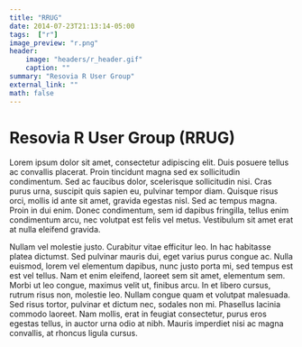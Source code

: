 ```yaml
---
title: "RRUG"
date: 2014-07-23T21:13:14-05:00
tags:  ["r"]
image_preview: "r.png"
header: 
    image: "headers/r_header.gif"
    caption: ""
summary: "Resovia R User Group"
external_link: ""
math: false
---
```


# Resovia R User Group (RRUG)

Lorem ipsum dolor sit amet, consectetur adipiscing elit. Duis posuere tellus ac convallis placerat. Proin tincidunt magna sed ex sollicitudin condimentum. Sed ac faucibus dolor, scelerisque sollicitudin nisi. Cras purus urna, suscipit quis sapien eu, pulvinar tempor diam. Quisque risus orci, mollis id ante sit amet, gravida egestas nisl. Sed ac tempus magna. Proin in dui enim. Donec condimentum, sem id dapibus fringilla, tellus enim condimentum arcu, nec volutpat est felis vel metus. Vestibulum sit amet erat at nulla eleifend gravida.

Nullam vel molestie justo. Curabitur vitae efficitur leo. In hac habitasse platea dictumst. Sed pulvinar mauris dui, eget varius purus congue ac. Nulla euismod, lorem vel elementum dapibus, nunc justo porta mi, sed tempus est est vel tellus. Nam et enim eleifend, laoreet sem sit amet, elementum sem. Morbi ut leo congue, maximus velit ut, finibus arcu. In et libero cursus, rutrum risus non, molestie leo. Nullam congue quam et volutpat malesuada. Sed risus tortor, pulvinar et dictum nec, sodales non mi. Phasellus lacinia commodo laoreet. Nam mollis, erat in feugiat consectetur, purus eros egestas tellus, in auctor urna odio at nibh. Mauris imperdiet nisi ac magna convallis, at rhoncus ligula cursus.
 
